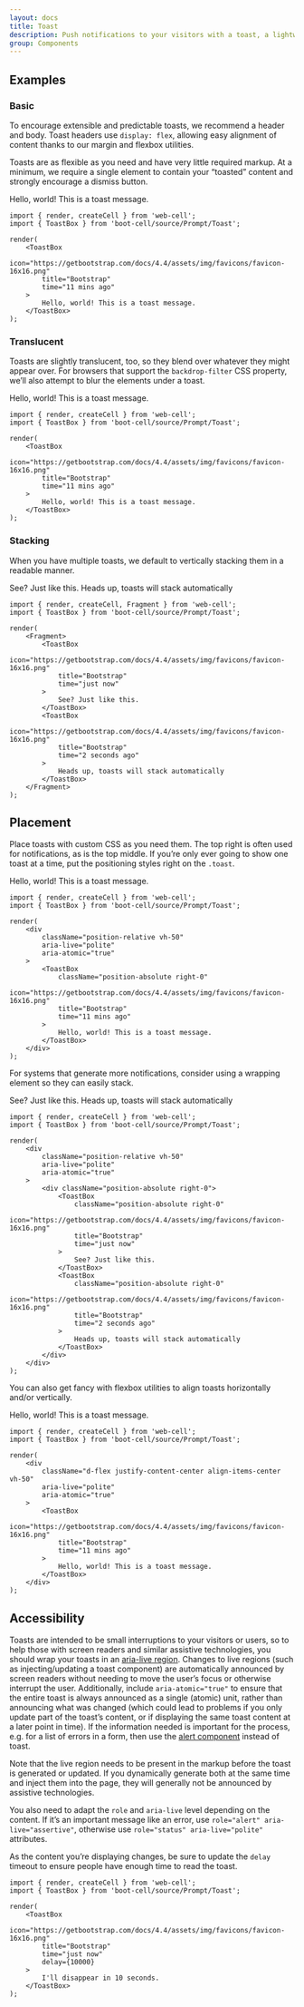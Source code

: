 ```yaml
---
layout: docs
title: Toast
description: Push notifications to your visitors with a toast, a lightweight and easily customizable alert message.
group: Components
---
```




## Examples

### Basic

To encourage extensible and predictable toasts, we recommend a header and body.
Toast headers use `display: flex`, allowing easy alignment of content thanks to our margin and flexbox utilities.

Toasts are as flexible as you need and have very little required markup.
At a minimum, we require a single element to contain your “toasted” content and strongly encourage a dismiss button.

<Example className="bg-light">
    <ToastBox
        icon="https://getbootstrap.com/docs/4.4/assets/img/favicons/favicon-16x16.png"
        title="Bootstrap"
        time="11 mins ago"
    >
        Hello, world! This is a toast message.
    </ToastBox>
</Example>

```TSX
import { render, createCell } from 'web-cell';
import { ToastBox } from 'boot-cell/source/Prompt/Toast';

render(
    <ToastBox
        icon="https://getbootstrap.com/docs/4.4/assets/img/favicons/favicon-16x16.png"
        title="Bootstrap"
        time="11 mins ago"
    >
        Hello, world! This is a toast message.
    </ToastBox>
);
```

### Translucent

Toasts are slightly translucent, too, so they blend over whatever they might appear over.
For browsers that support the `backdrop-filter` CSS property, we’ll also attempt to blur the elements under a toast.

<Example className="bg-dark">
    <ToastBox
        icon="https://getbootstrap.com/docs/4.4/assets/img/favicons/favicon-16x16.png"
        title="Bootstrap"
        time="11 mins ago"
    >
        Hello, world! This is a toast message.
    </ToastBox>
</Example>

```TSX
import { render, createCell } from 'web-cell';
import { ToastBox } from 'boot-cell/source/Prompt/Toast';

render(
    <ToastBox
        icon="https://getbootstrap.com/docs/4.4/assets/img/favicons/favicon-16x16.png"
        title="Bootstrap"
        time="11 mins ago"
    >
        Hello, world! This is a toast message.
    </ToastBox>
);
```

### Stacking

When you have multiple toasts, we default to vertically stacking them in a readable manner.

<Example className="bg-light">
    <ToastBox
        icon="https://getbootstrap.com/docs/4.4/assets/img/favicons/favicon-16x16.png"
        title="Bootstrap"
        time="just now"
    >
        See? Just like this.
    </ToastBox>
    <ToastBox
        icon="https://getbootstrap.com/docs/4.4/assets/img/favicons/favicon-16x16.png"
        title="Bootstrap"
        time="2 seconds ago"
    >
        Heads up, toasts will stack automatically
    </ToastBox>
</Example>

```TSX
import { render, createCell, Fragment } from 'web-cell';
import { ToastBox } from 'boot-cell/source/Prompt/Toast';

render(
    <Fragment>
        <ToastBox
            icon="https://getbootstrap.com/docs/4.4/assets/img/favicons/favicon-16x16.png"
            title="Bootstrap"
            time="just now"
        >
            See? Just like this.
        </ToastBox>
        <ToastBox
            icon="https://getbootstrap.com/docs/4.4/assets/img/favicons/favicon-16x16.png"
            title="Bootstrap"
            time="2 seconds ago"
        >
            Heads up, toasts will stack automatically
        </ToastBox>
    </Fragment>
);
```

## Placement

Place toasts with custom CSS as you need them. The top right is often used for notifications, as is the top middle.
If you’re only ever going to show one toast at a time, put the positioning styles right on the `.toast`.

<Example className="bg-dark">
    <div
        className="position-relative vh-50"
        aria-live="polite"
        aria-atomic="true"
    >
        <ToastBox
            className="position-absolute right-0"
            icon="https://getbootstrap.com/docs/4.4/assets/img/favicons/favicon-16x16.png"
            title="Bootstrap"
            time="11 mins ago"
        >
            Hello, world! This is a toast message.
        </ToastBox>
    </div>
</Example>

```TSX
import { render, createCell } from 'web-cell';
import { ToastBox } from 'boot-cell/source/Prompt/Toast';

render(
    <div
        className="position-relative vh-50"
        aria-live="polite"
        aria-atomic="true"
    >
        <ToastBox
            className="position-absolute right-0"
            icon="https://getbootstrap.com/docs/4.4/assets/img/favicons/favicon-16x16.png"
            title="Bootstrap"
            time="11 mins ago"
        >
            Hello, world! This is a toast message.
        </ToastBox>
    </div>
);
```

For systems that generate more notifications, consider using a wrapping element so they can easily stack.

<Example className="bg-dark">
    <div
        className="position-relative vh-50"
        aria-live="polite"
        aria-atomic="true"
    >
        <div className="position-absolute right-0">
            <ToastBox
                icon="https://getbootstrap.com/docs/4.4/assets/img/favicons/favicon-16x16.png"
                title="Bootstrap"
                time="just now"
            >
                See? Just like this.
            </ToastBox>
            <ToastBox
                className="position-absolute right-0"
                icon="https://getbootstrap.com/docs/4.4/assets/img/favicons/favicon-16x16.png"
                title="Bootstrap"
                time="2 seconds ago"
            >
                Heads up, toasts will stack automatically
            </ToastBox>
        </div>
    </div>
</Example>

```TSX
import { render, createCell } from 'web-cell';
import { ToastBox } from 'boot-cell/source/Prompt/Toast';

render(
    <div
        className="position-relative vh-50"
        aria-live="polite"
        aria-atomic="true"
    >
        <div className="position-absolute right-0">
            <ToastBox
                className="position-absolute right-0"
                icon="https://getbootstrap.com/docs/4.4/assets/img/favicons/favicon-16x16.png"
                title="Bootstrap"
                time="just now"
            >
                See? Just like this.
            </ToastBox>
            <ToastBox
                className="position-absolute right-0"
                icon="https://getbootstrap.com/docs/4.4/assets/img/favicons/favicon-16x16.png"
                title="Bootstrap"
                time="2 seconds ago"
            >
                Heads up, toasts will stack automatically
            </ToastBox>
        </div>
    </div>
);
```

You can also get fancy with flexbox utilities to align toasts horizontally and/or vertically.

<Example className="bg-dark">
    <div
        className="d-flex justify-content-center align-items-center vh-50"
        aria-live="polite"
        aria-atomic="true"
    >
        <ToastBox
            icon="https://getbootstrap.com/docs/4.4/assets/img/favicons/favicon-16x16.png"
            title="Bootstrap"
            time="11 mins ago"
        >
            Hello, world! This is a toast message.
        </ToastBox>
    </div>
</Example>

```TSX
import { render, createCell } from 'web-cell';
import { ToastBox } from 'boot-cell/source/Prompt/Toast';

render(
    <div
        className="d-flex justify-content-center align-items-center vh-50"
        aria-live="polite"
        aria-atomic="true"
    >
        <ToastBox
            icon="https://getbootstrap.com/docs/4.4/assets/img/favicons/favicon-16x16.png"
            title="Bootstrap"
            time="11 mins ago"
        >
            Hello, world! This is a toast message.
        </ToastBox>
    </div>
);
```

## Accessibility

Toasts are intended to be small interruptions to your visitors or users,
so to help those with screen readers and similar assistive technologies,
you should wrap your toasts in an [aria-live region][1].
Changes to live regions (such as injecting/updating a toast component)
are automatically announced by screen readers without needing to move the user’s focus or otherwise interrupt the user.
Additionally, include `aria-atomic="true"` to ensure that the entire toast is always announced as a single (atomic) unit,
rather than announcing what was changed (which could lead to problems if you only update part of the toast’s content,
or if displaying the same toast content at a later point in time). If the information needed is important for the process,
e.g. for a list of errors in a form, then use the [alert component][2] instead of toast.

Note that the live region needs to be present in the markup before the toast is generated or updated.
If you dynamically generate both at the same time and inject them into the page,
they will generally not be announced by assistive technologies.

You also need to adapt the `role` and `aria-live` level depending on the content.
If it’s an important message like an error, use `role="alert" aria-live="assertive"`,
otherwise use `role="status" aria-live="polite"` attributes.

As the content you’re displaying changes, be sure to update the `delay` timeout to ensure people have enough time to read the toast.

```TSX
import { render, createCell } from 'web-cell';
import { ToastBox } from 'boot-cell/source/Prompt/Toast';

render(
    <ToastBox
        icon="https://getbootstrap.com/docs/4.4/assets/img/favicons/favicon-16x16.png"
        title="Bootstrap"
        time="just now"
        delay={10000}
    >
        I'll disappear in 10 seconds.
    </ToastBox>
);
```

[1]: https://developer.mozilla.org/en-US/docs/Web/Accessibility/ARIA/ARIA_Live_Regions
[2]: https://web-cell.dev/#alerts
